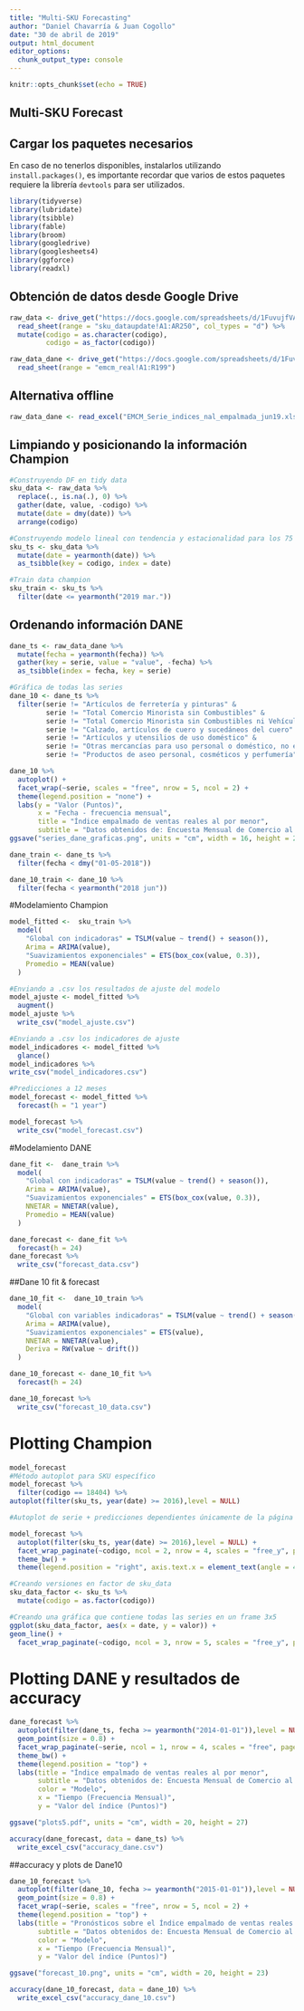 ---
title: "Multi-SKU Forecasting"
author: "Daniel Chavarría & Juan Cogollo"
date: "30 de abril de 2019"
output: html_document
editor_options: 
  chunk_output_type: console
---

```{r setup, include=FALSE}
knitr::opts_chunk$set(echo = TRUE)
```

## Multi-SKU Forecast

## Cargar los paquetes necesarios

En caso de no tenerlos disponibles, instalarlos utilizando `install.packages()`, es importante recordar que varios de estos paquetes requiere la librería `devtools` para ser utilizados.

```{r, warning = FALSE, results = 'hide', message = FALSE}
library(tidyverse)
library(lubridate)
library(tsibble)
library(fable)
library(broom)
library(googledrive)
library(googlesheets4)
library(ggforce)
library(readxl)
```

## Obtención de datos desde Google Drive

```{r}
raw_data <- drive_get("https://docs.google.com/spreadsheets/d/1FuvujfVA67WrZb7mTxvMYCRv2rrNwBhltr7IzBIvITk/edit#gid=773188988") %>% 
  read_sheet(range = "sku_dataupdate!A1:AR250", col_types = "d") %>%
  mutate(codigo = as.character(codigo),
         codigo = as_factor(codigo))

raw_data_dane <- drive_get("https://docs.google.com/spreadsheets/d/1FuvujfVA67WrZb7mTxvMYCRv2rrNwBhltr7IzBIvITk/edit#gid=773188988") %>% 
  read_sheet(range = "emcm_real!A1:R199")
```

## Alternativa offline

```{r}
raw_data_dane <- read_excel("EMCM_Serie_indices_nal_empalmada_jun19.xls", range = "1.2!C7:T205")
```



## Limpiando y posicionando la información Champion

```{r}
#Construyendo DF en tidy data
sku_data <- raw_data %>% 
  replace(., is.na(.), 0) %>% 
  gather(date, value, -codigo) %>%
  mutate(date = dmy(date)) %>% 
  arrange(codigo)

#Construyendo modelo lineal con tendencia y estacionalidad para los 75 SKU seleccionados
sku_ts <- sku_data %>%
  mutate(date = yearmonth(date)) %>% 
  as_tsibble(key = codigo, index = date)

#Train data champion
sku_train <- sku_ts %>% 
  filter(date <= yearmonth("2019 mar."))
```

## Ordenando información DANE

```{r}
dane_ts <- raw_data_dane %>% 
  mutate(fecha = yearmonth(fecha)) %>% 
  gather(key = serie, value = "value", -fecha) %>% 
  as_tsibble(index = fecha, key = serie)

#Gráfica de todas las series
dane_10 <- dane_ts %>%
  filter(serie != "Artículos de ferretería y pinturas" &
         serie != "Total Comercio Minorista sin Combustibles" &
         serie != "Total Comercio Minorista sin Combustibles ni Vehículos" &
         serie != "Calzado, artículos de cuero y sucedáneos del cuero" & 
         serie != "Artículos y utensilios de uso doméstico" &
         serie != "Otras mercancías para uso personal o doméstico, no especificadas anteriormente" &
         serie != "Productos de aseo personal, cosméticos y perfumería")

dane_10 %>% 
  autoplot() +
  facet_wrap(~serie, scales = "free", nrow = 5, ncol = 2) +
  theme(legend.position = "none") +
  labs(y = "Valor (Puntos)",
       x = "Fecha - frecuencia mensual",
       title = "Índice empalmado de ventas reales al por menor",
       subtitle = "Datos obtenidos de: Encuesta Mensual de Comercio al por Menor (EMCM)")
ggsave("series_dane_graficas.png", units = "cm", width = 16, height = 23)

dane_train <- dane_ts %>% 
  filter(fecha < dmy("01-05-2018"))

dane_10_train <- dane_10 %>% 
  filter(fecha < yearmonth("2018 jun"))
```

#Modelamiento Champion

```{r}
model_fitted <-  sku_train %>%  
  model(
    "Global con indicadoras" = TSLM(value ~ trend() + season()),
    Arima = ARIMA(value),
    "Suavizamientos exponenciales" = ETS(box_cox(value, 0.3)),
    Promedio = MEAN(value)
  )

#Enviando a .csv los resultados de ajuste del modelo
model_ajuste <- model_fitted %>% 
  augment()
model_ajuste %>% 
  write_csv("model_ajuste.csv")

#Enviando a .csv los indicadores de ajuste
model_indicadores <- model_fitted %>% 
  glance()
model_indicadores %>% 
write_csv("model_indicadores.csv")

#Predicciones a 12 meses
model_forecast <- model_fitted %>% 
  forecast(h = "1 year")

model_forecast %>% 
  write_csv("model_forecast.csv")
```

#Modelamiento DANE

```{r}
dane_fit <-  dane_train %>%  
  model(
    "Global con indicadoras" = TSLM(value ~ trend() + season()),
    Arima = ARIMA(value),
    "Suavizamientos exponenciales" = ETS(box_cox(value, 0.3)),
    NNETAR = NNETAR(value),
    Promedio = MEAN(value)
  )

dane_forecast <- dane_fit %>% 
  forecast(h = 24)
dane_forecast %>% 
  write_csv("forecast_data.csv")
```

##Dane 10 fit & forecast
```{r}
dane_10_fit <-  dane_10_train %>%  
  model(
    "Global con variables indicadoras" = TSLM(value ~ trend() + season()),
    Arima = ARIMA(value),
    "Suavizamientos exponenciales" = ETS(value),
    NNETAR = NNETAR(value),
    Deriva = RW(value ~ drift())
  )

dane_10_forecast <- dane_10_fit %>% 
  forecast(h = 24)

dane_10_forecast %>% 
  write_csv("forecast_10_data.csv")
```

# Plotting Champion
```{r}
model_forecast
#Método autoplot para SKU específico
model_forecast %>% 
  filter(codigo == 18404) %>% 
autoplot(filter(sku_ts, year(date) >= 2016),level = NULL)

#Autoplot de serie + predicciones dependientes únicamente de la página

model_forecast %>% 
  autoplot(filter(sku_ts, year(date) >= 2016),level = NULL) +
  facet_wrap_paginate(~codigo, ncol = 2, nrow = 4, scales = "free_y", page = 3) +
  theme_bw() +
  theme(legend.position = "right", axis.text.x = element_text(angle = 45, hjust = 0.8)) 

#Creando versiones en factor de sku_data
sku_data_factor <- sku_ts %>% 
  mutate(codigo = as.factor(codigo))

#Creando una gráfica que contiene todas las series en un frame 3x5
ggplot(sku_data_factor, aes(x = date, y = valor)) +
geom_line() +
  facet_wrap_paginate(~codigo, ncol = 3, nrow = 5, scales = "free_y", page = 5)
```

# Plotting DANE y resultados de accuracy
```{r}
dane_forecast %>% 
  autoplot(filter(dane_ts, fecha >= yearmonth("2014-01-01")),level = NULL) +
  geom_point(size = 0.8) +
  facet_wrap_paginate(~serie, ncol = 1, nrow = 4, scales = "free", page = 5) +
  theme_bw() +
  theme(legend.position = "top") +
  labs(title = "Índice empalmado de ventas reales al por menor", 
       subtitle = "Datos obtenidos de: Encuesta Mensual de Comercio al por Menor (EMCM)", 
       color = "Modelo",
       x = "Tiempo (Frecuencia Mensual)",
       y = "Valor del índice (Puntos)")

ggsave("plots5.pdf", units = "cm", width = 20, height = 27)

accuracy(dane_forecast, data = dane_ts) %>% 
  write_excel_csv("accuracy_dane.csv")
```

##accuracy y plots de Dane10
```{r}
dane_10_forecast %>% 
  autoplot(filter(dane_10, fecha >= yearmonth("2015-01-01")),level = NULL) +
  geom_point(size = 0.8) +
  facet_wrap(~serie, scales = "free", nrow = 5, ncol = 2) +
  theme(legend.position = "top") +
  labs(title = "Pronósticos sobre el Índice empalmado de ventas reales al por menor", 
       subtitle = "Datos obtenidos de: Encuesta Mensual de Comercio al por Menor (EMCM)", 
       color = "Modelo",
       x = "Tiempo (Frecuencia Mensual)",
       y = "Valor del índice (Puntos)")

ggsave("forecast_10.png", units = "cm", width = 20, height = 23)

accuracy(dane_10_forecast, data = dane_10) %>% 
  write_excel_csv("accuracy_dane_10.csv")
```


